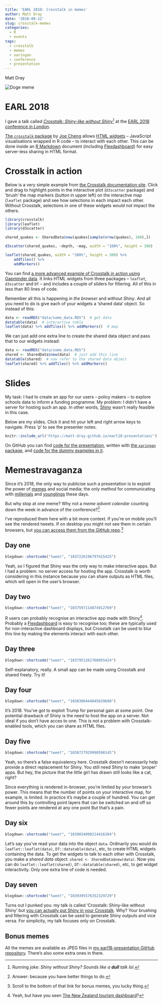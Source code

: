 ```yaml
---
title: 'EARL 2018: Crosstalk in memes'
author: Matt Dray
date: '2018-09-12'
slug: crosstalk-memes
categories:
  - R
  - events
tags:
  - crosstalk
  - memes
  - xaringan
  - conference
  - presentation
---
```



Matt Dray

<img src='https://raw.githubusercontent.com/matt-dray/earl18-presentation/master/memes/doge.jpg' alt='Doge meme'>

# EARL 2018

I gave a talk called [*Crosstalk: Shiny-like without Shiny*](https://earlconf.com/2018/london/#matt-dray)[^1] at the [EARL 2018 conference in London](https://earlconf.com/2018/london/).

[The `crosstalk` package](http://rstudio.github.io/crosstalk/) by [Joe Cheng](https://twitter.com/jcheng?lang=en) allows [HTML widgets](https://www.htmlwidgets.org/) -- JavaScript visualisations wrapped in R code -- to interact with each other. This can be done inside an [R Markdown](https://rmarkdown.rstudio.com/) document (including [Flexdashboard](https://rmarkdown.rstudio.com/flexdashboard/)) for easy server-less sharing in HTML format.

# Crosstalk in action

Below is a very simple example from [the Crosstalk documentation site](http://rstudio.github.io/crosstalk/using.html). Click and drag to highlight points in the interactive plot (`d3scatter` package) and 'brush' the map markers (button in upper left) on the interactive map (`leaflet` package) and see how selections in each impact each other. Without Crosstalk, selections in one of these widgets *would not* impact the others.

```r
library(crosstalk)
library(leaflet)
library(d3scatter)

shared_quakes <- SharedData$new(quakes[sample(nrow(quakes), 100),])

d3scatter(shared_quakes, ~depth, ~mag, width = "100%", height = 300)

leaflet(shared_quakes, width = "100%", height = 300) %>%
    addTiles() %>%
    addMarkers()
```

You can find [a more advanced example of Crosstalk in action using Gapminder data](http://rstudio-pubs-static.s3.amazonaws.com/209203_02f14fea3274448bbbf8d04c99c6051b.html). It links HTML widgets from three packages -- `leaflet`, `d3scatter` and `DT` -- and includes a couple of sliders for filtering. All of this in less than 80 lines of code.

Remember all this is happening *in the browser* and *without Shiny*. And all you need to do is give each of your widgets a 'shared data' object. So instead of this:

```r
data <- readRDS("data/some_data.RDS")  # get data
datatable(data)  # interactive table
leaflet(data) %>% addTiles() %>% addMarkers()  # map
```

We can just add one extra line to create the shared data object and pass that to our widgets instead:

```r
data <- readRDS("data/some_data.RDS")
shared <- SharedData$new(data)  # just add this line
datatable(shared)  # now refer to the shared data object
leaflet(shared) %>% addTiles() %>% addMarkers()
```

# Slides

My task: I had to create an app for our users -- policy makers -- to explore schools data to inform a funding programme. My problem: I didn't have a server for hosting such an app. In other words, [Shiny](https://shiny.rstudio.com/) wasn't really feasible in this case.

Below are my slides. Click it and hit your left and right arrow keys to navigate. Press 'p' to see the presenter notes.

```r
knitr::include_url('https://matt-dray.github.io/earl18-presentation/')
```

On GitHub you can find [code for the presentation](https://github.com/matt-dray/earl18-presentation), written with [the `xaringan` package](https://bookdown.org/yihui/rmarkdown/xaringan.html), and [code for the dummy examples in it](https://github.com/matt-dray/earl18-crosstalk).

# Memestravaganza

Since it's 2018, the only way to publicise such a presentation is to exploit the power of [memes](https://knowyourmeme.com/memes/memes) and social media; the only method for communicating with [millenials](https://eu.usatoday.com/story/money/2017/05/22/avocado-latte-may-just-what-hipster-millennials-dreamed-maybe-not/102002538/) and [younglings](https://i.kym-cdn.com/entries/icons/mobile/000/023/078/youngling.jpg) these days.

But why stop at one meme? Why not a *meme advent calendar* counting down the week in advance of the conference?[^2]

I've reproduced them here with a bit more context. If you're on mobile you'll see the rendered tweets. If on desktop you might not see them in certain browsers, but [you can access them from the GitHub repo](https://github.com/matt-dray/earl18-presentation/blob/master/memes/links.md).[^3]

## Day one

```r
blogdown::shortcode("tweet", "1037226196797415425")
```

Yeah, so I figured that Shiny was the only way to make interactive apps. But I had a problem: no server access for hosting the app. Crosstalk is worth considering in this instance because you can share outputs as HTML files, which will open in the user's browser.

## Day two

```r
blogdown::shortcode("tweet", "1037597114874912769")
```

R users can probably recognise an interactive app made with Shiny[^4]. Probably a [Flexdashboard](https://rmarkdown.rstudio.com/flexdashboard/) is easy to recognise too; these are typically used for non-interactive dashboard displays, but Crosstalk can be used to blur this line by making the elements interact with each other.

## Day three

```r
blogdown::shortcode("tweet", "1037951262766055424")
```

Self-explanatory, really. A small app can be made using Crosstalk and shared freely. Try it!

## Day four

```r
blogdown::shortcode("tweet", "1038306444045639680")
```

It's 2018. You've got to exploit Trump for personal gain at some point. One potential drawback of Shiny is the need to host the app on a server. Not ideal if you don't have acces to one. This is not a problem with Crosstalk-enabled tools, which you can share as HTML files.

## Day five

```r
blogdown::shortcode("tweet", "1038727929998598145")
```

Yeah, so there's a false equivalency here. Crosstalk doesn't necessarily help provide a direct replacement for Shiny. You still need Shiny to make 'proper' apps. But hey, the picture that the little girl has drawn still looks like a cat, right?

Since everything is rendered in-browser, you're limited by your browser's power. This means that the number of points on your interactive map, for example, is limited. In practice it's maybe a couple of hundred. You can get around this by controlling point layers that can be switched on and off so fewer points are rendered at any one point But that's a pain.

## Day six

```r
blogdown::shortcode("tweet", "1039034098214416384")
```

Let's say you've read your data into the object `data`. Ordinarily you would do `leaflet::leaflet(data)`, `DT::datatable(data)`, etc, to create HTML widgets containing the data. To get the widgets to talk to each other with Crosstalk, you make a *shared data* object: `shared <- SharedData$new(data)`. Now you can do `leaflet::leaflet(shared)`, `DT::datatable(shared)`, etc, to get widget interactivity. Only one extra line of code is needed.

## Day seven

```r
blogdown::shortcode("tweet", "1039395576352329729")
```

Turns out I punked you: my talk is called 'Crosstalk: Shiny-like without Shiny' but [you can actually put Shiny in your Crosstalk](http://rstudio.github.io/crosstalk/shiny.html). Why? Your brushing and filtering with Crosstalk can be used to generate Shiny outputs and vice versa. For simplicity, my talk focuses only on Crosstalk. 

## Bonus memes

All the memes are available as JPEG files in [my earl18-presentation GitHub repository](https://github.com/matt-dray/earl18-presentation/tree/master/memes). There's also some extra ones in there.


[^1]: Running joke: *Shiny without Shiny? Sounds like a **dull** talk lol.*
[^2]: Answer: because you have better things to do.
[^3]: Scroll to the bottom of that link for bonus memes, you lucky thing.
[^4]: Yeah, but have you seen [The New Zealand tourism dashboard](https://mbienz.shinyapps.io/tourism_dashboard_prod/)?
